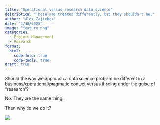 ```yaml
---
title: "Operational versus research data science"
description: "These are treated differently, but they shouldn't be."
author: "Alex Zajichek"
date: "1/10/2025"
image: "feature.png"
categories:
  - Project Management
  - Research
format:
  html:
    code-fold: true
    code-tools: true
draft: true
---
```


Should the way we approach a data science problem be different in a business/operational/pragmatic context versus it being under the guise of "research"?

No. They are the same thing.

Then why do we do it?

![](process.png)
